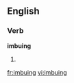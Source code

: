 
==English==

===Verb===
'''imbuing'''

# {{present participle of|[[imbue]]}}

[[fr:imbuing]]
[[vi:imbuing]]